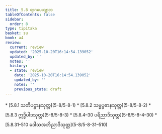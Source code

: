 ```yaml
---
title: 5.8 ရာဂပေယျာလ
tableOfContents: false
sidebar:
  order: 8
type: tipitaka
basket: su
book: a4
review:
  current: review
  updated: '2025-10-20T16:14:54.139052'
  updated_by: ''
  notes: ''
  history:
  - state: review
    date: '2025-10-20T16:14:54.139052'
    updated_by: ''
    notes: ''
    previous_state: draft
---
```



<DynamicBreadcrumb />


<ReviewStatus review={frontmatter.review} showDetails={true} />

<HypothesisAnnotation frontmatter={frontmatter} />



<TableOfContents book="a4" section="5.8">
* [5.8.1 သတိပဋ္ဌာနသုတ္တ](5-8/5-8-1)
* [5.8.2 သမ္မပ္ပဓာနသုတ္တ](5-8/5-8-2)
* [5.8.3 ဣဒ္ဓိပါဒသုတ္တ](5-8/5-8-3)
* [5.8.4–30 ပရိညာဒိသုတ္တ](5-8/5-8-4–30)
* [5.8.31–510 ဒေါသအဘိညာဒိသုတ္တ](5-8/5-8-31–510)
</TableOfContents>